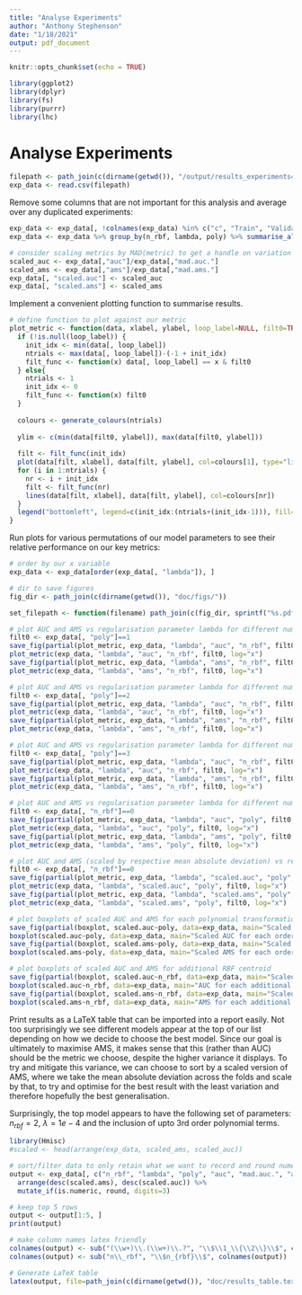 ```yaml
---
title: "Analyse Experiments"
author: "Anthony Stephenson"
date: "1/18/2021"
output: pdf_document
---
```


```r
knitr::opts_chunk$set(echo = TRUE)
```

```r
library(ggplot2)
library(dplyr)
library(fs)
library(purrr)
library(lhc)
```

# Analyse Experiments

```r
filepath <- path_join(c(dirname(getwd()), "/output/results_experiments4.csv"))
exp_data <- read.csv(filepath)
```

Remove some columns that are not important for this analysis and average over any duplicated experiments:
```r
exp_data <- exp_data[, !colnames(exp_data) %in% c("c", "Train", "Validation", "model_type")]
exp_data <- exp_data %>% group_by(n_rbf, lambda, poly) %>% summarise_all(funs(mean)) %>% as.data.frame()

# consider scaling metrics by MAD(metric) to get a handle on variation
scaled_auc <- exp_data[,"auc"]/exp_data[,"mad.auc."]
scaled_ams <- exp_data[,"ams"]/exp_data[,"mad.ams."]
exp_data[, "scaled.auc"] <- scaled_auc
exp_data[, "scaled.ams"] <- scaled_ams
```

Implement a convenient plotting function to summarise results.
```r
# define function to plot against our metric
plot_metric <- function(data, xlabel, ylabel, loop_label=NULL, filt0=TRUE, ...) {
  if (!is.null(loop_label)) {
    init_idx <- min(data[, loop_label])
    ntrials <- max(data[, loop_label])-(-1 + init_idx)
    filt_func <- function(x) data[, loop_label] == x & filt0
  } else{
    ntrials <- 1
    init_idx <- 0
    filt_func <- function(x) filt0
  }
  
  colours <- generate_colours(ntrials)
  
  ylim <- c(min(data[filt0, ylabel]), max(data[filt0, ylabel]))
  
  filt <- filt_func(init_idx)
  plot(data[filt, xlabel], data[filt, ylabel], col=colours[1], type="lin", xlab=xlabel, ylab=ylabel, main=sprintf("%s vs %s for different %s", ylabel, xlabel, loop_label), ylim=ylim, ...)
  for (i in 1:ntrials) {
    nr <- i + init_idx
    filt <- filt_func(nr)
    lines(data[filt, xlabel], data[filt, ylabel], col=colours[nr])
  }
  legend("bottomleft", legend=c(init_idx:(ntrials+(init_idx-1))), fill=colours)
}
```

Run plots for various permutations of our model parameters to see their relative performance on our key metrics:
```r
# order by our x variable
exp_data <- exp_data[order(exp_data[, "lambda"]), ]

# dir to save figures
fig_dir <- path_join(c(dirname(getwd()), "doc/figs/"))

set_filepath <- function(filename) path_join(c(fig_dir, sprintf("%s.pdf", filename)))

# plot AUC and AMS vs regularisation parameter lambda for different numbers of RBF centroids, for no polynomial transformations added
filt0 <- exp_data[, "poly"]==1
save_fig(partial(plot_metric, exp_data, "lambda", "auc", "n_rbf", filt0, log="x"), set_filepath("auc-lambda-by-nrbf-poly=1"))
plot_metric(exp_data, "lambda", "auc", "n_rbf", filt0, log="x")
save_fig(partial(plot_metric, exp_data, "lambda", "ams", "n_rbf", filt0, log="x"), set_filepath("ams-lambda-by-nrbf-poly=1"))
plot_metric(exp_data, "lambda", "ams", "n_rbf", filt0, log="x")

# plot AUC and AMS vs regularisation parameter lambda for different numbers of RBF centroids, for second order polynomial transformations added
filt0 <- exp_data[, "poly"]==2
save_fig(partial(plot_metric, exp_data, "lambda", "auc", "n_rbf", filt0, log="x"), set_filepath("auc-lambda-by-nrbf-poly=2"))
plot_metric(exp_data, "lambda", "auc", "n_rbf", filt0, log="x")
save_fig(partial(plot_metric, exp_data, "lambda", "ams", "n_rbf", filt0, log="x"), set_filepath("ams-lambda-by-nrbf-poly=2"))
plot_metric(exp_data, "lambda", "ams", "n_rbf", filt0, log="x")

# plot AUC and AMS vs regularisation parameter lambda for different numbers of RBF centroids, for 2nd and 3rd order polynomial transformations added
filt0 <- exp_data[, "poly"]==3
save_fig(partial(plot_metric, exp_data, "lambda", "auc", "n_rbf", filt0, log="x"), set_filepath("auc-lambda-by-nrbf-poly=3"))
plot_metric(exp_data, "lambda", "auc", "n_rbf", filt0, log="x")
save_fig(partial(plot_metric, exp_data, "lambda", "ams", "n_rbf", filt0, log="x"), set_filepath("ams-lambda-by-nrbf-poly=3"))
plot_metric(exp_data, "lambda", "ams", "n_rbf", filt0, log="x")

# plot AUC and AMS vs regularisation parameter lambda for different numbers of orders of polynomial transformations, for no added RBF centroids
filt0 <- exp_data[, "n_rbf"]==0
save_fig(partial(plot_metric, exp_data, "lambda", "auc", "poly", filt0, log="x"), set_filepath("auc-lambda-by-poly-nrbf=0"))
plot_metric(exp_data, "lambda", "auc", "poly", filt0, log="x")
save_fig(partial(plot_metric, exp_data, "lambda", "ams", "poly", filt0, log="x"), set_filepath("ams-lambda-by-poly-nrbf=0"))
plot_metric(exp_data, "lambda", "ams", "poly", filt0, log="x")

# plot AUC and AMS (scaled by respective mean absolute deviation) vs regularisation parameter lambda for different numbers of orders of polynomial transformations, for no added RBF centroids
filt0 <- exp_data[, "n_rbf"]==0
save_fig(partial(plot_metric, exp_data, "lambda", "scaled.auc", "poly", filt0, log="x"), set_filepath("scaledauc-lambda-by-poly-nrbf=0"))
plot_metric(exp_data, "lambda", "scaled.auc", "poly", filt0, log="x")
save_fig(partial(plot_metric, exp_data, "lambda", "scaled.ams", "poly", filt0, log="x"), set_filepath("scaledams-lambda-by-poly-nrbf=0"))
plot_metric(exp_data, "lambda", "scaled.ams", "poly", filt0, log="x")

# plot boxplots of scaled AUC and AMS for each polynomial transformation
save_fig(partial(boxplot, scaled.auc~poly, data=exp_data, main="Scaled AUC for each order polynomial transformation"), set_filepath("boxplot-scaledauc-by-poly"))
boxplot(scaled.auc~poly, data=exp_data, main="Scaled AUC for each order polynomial transformation")
save_fig(partial(boxplot, scaled.ams~poly, data=exp_data, main="Scaled AMS for each order polynomial transformation"), set_filepath("boxplot-scaledams-by-poly"))
boxplot(scaled.ams~poly, data=exp_data, main="Scaled AMS for each order polynomial transformation")

# plot boxplots of scaled AUC and AMS for additional RBF centroid
save_fig(partial(boxplot, scaled.auc~n_rbf, data=exp_data, main="Scaled AUC for each additional RBF centroid"), set_filepath("boxplot-scaledauc-by-nrbf"))
boxplot(scaled.auc~n_rbf, data=exp_data, main="AUC for each additional RBF centroid")
save_fig(partial(boxplot, scaled.ams~n_rbf, data=exp_data, main="Scaled AMS for each additional RBF centroid"), set_filepath("boxplot-scaledams-by-nrbf"))
boxplot(scaled.ams~n_rbf, data=exp_data, main="AMS for each additional centroid feature")
```

Print results as a LaTeX table that can be imported into a report easily. Not too surprisingly we see different models appear at the top of our list depending on how we decide to choose the best model. Since our goal is ultimately to maximise AMS, it makes sense that this (rather than AUC) should be the metric we choose, despite the higher variance it displays. To try and mitigate this variance, we can  choose to sort by a scaled version of AMS, where we take the mean absolute deviation across the folds and scale by that, to try and optimise for the best result with the least variation and therefore hopefully the best generalisation.

Surprisingly, the top model appears to have the following set of parameters: $n_{rbf}=2$, $\lambda = 1e-4$ and the inclusion of upto 3rd order polynomial terms.
```r
library(Hmisc)
#scaled <- head(arrange(exp_data, scaled_ams, scaled_auc))

# sort/filter data to only retain what we want to record and round numerical values to 3d.p for readibility
output <- exp_data[, c("n_rbf", "lambda", "poly", "auc", "mad.auc.", "ams", "mad.ams.", "scaled.auc", "scaled.ams")] %>%
  arrange(desc(scaled.ams), desc(scaled.auc)) %>%
  mutate_if(is.numeric, round, digits=3)

# keep top 5 rows
output <- output[1:5, ]
print(output)

# make column names latex friendly
colnames(output) <- sub("(\\w+)\\.(\\w+)\\.?", "\\$\\1_\\{\\2\\}\\$", colnames(output))
colnames(output) <- sub("n\\_rbf", "\\$n_{rbf}\\$", colnames(output))

# Generate LaTeX table
latex(output, file=path_join(c(dirname(getwd()), "doc/results_table.tex")), caption="Results table of the top 5 experiments", label="table:results")
```
